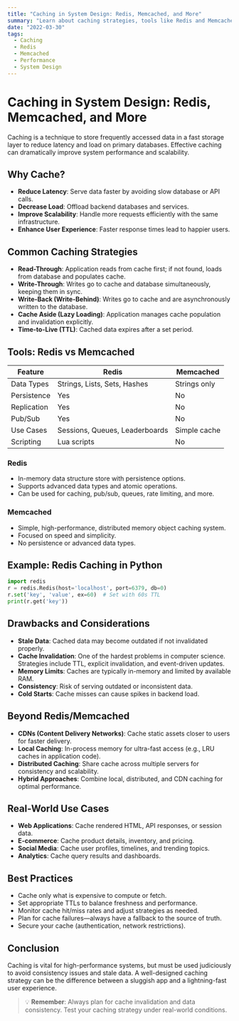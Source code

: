 ```yaml
---
title: "Caching in System Design: Redis, Memcached, and More"
summary: "Learn about caching strategies, tools like Redis and Memcached, and their role in scalable system design."
date: "2022-03-30"
tags:
  - Caching
  - Redis
  - Memcached
  - Performance
  - System Design
---
```


# Caching in System Design: Redis, Memcached, and More

Caching is a technique to store frequently accessed data in a fast storage layer to reduce latency and load on primary databases. Effective caching can dramatically improve system performance and scalability.

## Why Cache?

- **Reduce Latency**: Serve data faster by avoiding slow database or API calls.
- **Decrease Load**: Offload backend databases and services.
- **Improve Scalability**: Handle more requests efficiently with the same infrastructure.
- **Enhance User Experience**: Faster response times lead to happier users.

## Common Caching Strategies

- **Read-Through**: Application reads from cache first; if not found, loads from database and populates cache.
- **Write-Through**: Writes go to cache and database simultaneously, keeping them in sync.
- **Write-Back (Write-Behind)**: Writes go to cache and are asynchronously written to the database.
- **Cache Aside (Lazy Loading)**: Application manages cache population and invalidation explicitly.
- **Time-to-Live (TTL)**: Cached data expires after a set period.

## Tools: Redis vs Memcached

| Feature      | Redis         | Memcached     |
|--------------|--------------|--------------|
| Data Types   | Strings, Lists, Sets, Hashes | Strings only |
| Persistence  | Yes          | No           |
| Replication  | Yes          | No           |
| Pub/Sub      | Yes          | No           |
| Use Cases    | Sessions, Queues, Leaderboards | Simple cache |
| Scripting    | Lua scripts  | No           |

### Redis
- In-memory data structure store with persistence options.
- Supports advanced data types and atomic operations.
- Can be used for caching, pub/sub, queues, rate limiting, and more.

### Memcached
- Simple, high-performance, distributed memory object caching system.
- Focused on speed and simplicity.
- No persistence or advanced data types.

## Example: Redis Caching in Python

```python
import redis
r = redis.Redis(host='localhost', port=6379, db=0)
r.set('key', 'value', ex=60)  # Set with 60s TTL
print(r.get('key'))
```

## Drawbacks and Considerations

- **Stale Data**: Cached data may become outdated if not invalidated properly.
- **Cache Invalidation**: One of the hardest problems in computer science. Strategies include TTL, explicit invalidation, and event-driven updates.
- **Memory Limits**: Caches are typically in-memory and limited by available RAM.
- **Consistency**: Risk of serving outdated or inconsistent data.
- **Cold Starts**: Cache misses can cause spikes in backend load.

## Beyond Redis/Memcached

- **CDNs (Content Delivery Networks)**: Cache static assets closer to users for faster delivery.
- **Local Caching**: In-process memory for ultra-fast access (e.g., LRU caches in application code).
- **Distributed Caching**: Share cache across multiple servers for consistency and scalability.
- **Hybrid Approaches**: Combine local, distributed, and CDN caching for optimal performance.

## Real-World Use Cases

- **Web Applications**: Cache rendered HTML, API responses, or session data.
- **E-commerce**: Cache product details, inventory, and pricing.
- **Social Media**: Cache user profiles, timelines, and trending topics.
- **Analytics**: Cache query results and dashboards.

## Best Practices

- Cache only what is expensive to compute or fetch.
- Set appropriate TTLs to balance freshness and performance.
- Monitor cache hit/miss rates and adjust strategies as needed.
- Plan for cache failures—always have a fallback to the source of truth.
- Secure your cache (authentication, network restrictions).

## Conclusion

Caching is vital for high-performance systems, but must be used judiciously to avoid consistency issues and stale data. A well-designed caching strategy can be the difference between a sluggish app and a lightning-fast user experience.

> 💡 **Remember**: Always plan for cache invalidation and data consistency. Test your caching strategy under real-world conditions.
